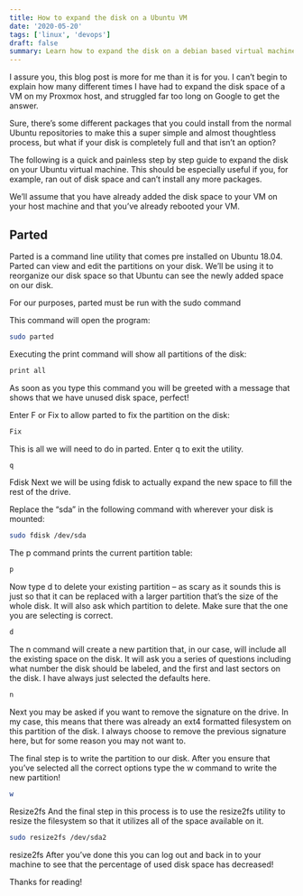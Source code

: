 ```yaml
---
title: How to expand the disk on a Ubuntu VM
date: '2020-05-20'
tags: ['linux', 'devops']
draft: false
summary: Learn how to expand the disk on a debian based virtual machine.
---
```

I assure you, this blog post is more for me than it is for you. I can’t begin to explain how many different times I have had to expand the disk space of a VM on my Proxmox host, and struggled far too long on Google to get the answer.

Sure, there’s some different packages that you could install from the normal Ubuntu repositories to make this a super simple and almost thoughtless process, but what if your disk is completely full and that isn’t an option?

The following is a quick and painless step by step guide to expand the disk on your Ubuntu virtual machine. This should be especially useful if you, for example, ran out of disk space and can’t install any more packages.

We’ll assume that you have already added the disk space to your VM on your host machine and that you’ve already rebooted your VM.

## Parted

Parted is a command line utility that comes pre installed on Ubuntu 18.04. Parted can view and edit the partitions on your disk. We’ll be using it to reorganize our disk space so that Ubuntu can see the newly added space on our disk.

For our purposes, parted must be run with the sudo command

This command will open the program:

```bash
sudo parted
```

Executing the print command will show all partitions of the disk:

```bash
print all
```
As soon as you type this command you will be greeted with a message that shows that we have unused disk space, perfect!

Enter F or Fix to allow parted to fix the partition on the disk:

```bash
Fix
```

This is all we will need to do in parted. Enter q to exit the utility.

```bash
q
```
Fdisk
Next we will be using fdisk to actually expand the new space to fill the rest of the drive.

Replace the “sda” in the following command with wherever your disk is mounted:

```bash
sudo fdisk /dev/sda
```
The p command prints the current partition table:

```bash
p
```
Now type d to delete your existing partition – as scary as it sounds this is just so that it can be replaced with a larger partition that’s the size of the whole disk. It will also ask which partition to delete. Make sure that the one you are selecting is correct.

```bash
d
```
The n command will create a new partition that, in our case, will include all the existing space on the disk. It will ask you a series of questions including what number the disk should be labeled, and the first and last sectors on the disk. I have always just selected the defaults here.

```bash
n
```
Next you may be asked if you want to remove the signature on the drive. In my case, this means that there was already an ext4 formatted filesystem on this partition of the disk. I always choose to remove the previous signature here, but for some reason you may not want to.


The final step is to write the partition to our disk. After you ensure that you’ve selected all the correct options type the w command to write the new partition!

```bash
w
```
Resize2fs
And the final step in this process is to use the resize2fs utility to resize the filesystem so that it utilizes all of the space available on it.

```bash
sudo resize2fs /dev/sda2
```
resize2fs
After you’ve done this you can log out and back in to your machine to see that the percentage of used disk space has decreased!

Thanks for reading!